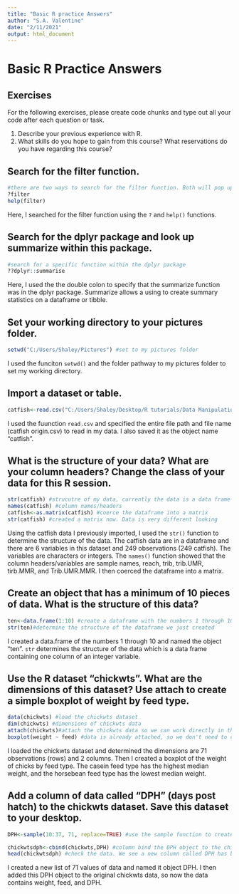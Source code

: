 ---
title: "Basic R practice Answers"
author: "S.A. Valentine"
date: "2/11/2021"
output: html_document
---

# Basic R Practice Answers

## Exercises

For the following exercises, please create code chunks and type out all your code after each question or task.

1. Describe your previous experience with R. 
1. What skills do you hope to gain from this course? What reservations do you have regarding this course? 

## Search for the filter function. 

```{r}
#there are two ways to search for the filter function. Both will pop up the help menu in the bottom right window with any functions relating to filter
?filter
help(filter)
```

Here, I searched for the filter function using the `?` and `help()` functions. 


## Search for the dplyr package and look up summarize within this package. 

```{r}
#search for a specific function within the dplyr package
??dplyr::summarise
```

Here, I used the the double colon to specify that the summarize function was in the dplyr package. Summarize allows a using to create summary statistics on a dataframe or tibble. 


## Set your working directory to your pictures folder. 

```{r}
setwd("C:/Users/Shaley/Pictures") #set to my pictures folder
```

I used the funciton `setwd()` and the folder pathway to my pictures folder to set my working directory. 


## Import a dataset or table.

```{r}
catfish<-read.csv("C:/Users/Shaley/Desktop/R tutorials/Data Manipulation and Visualization Class/Tidyverse-Weeks 2-6 and 9/Data/catfish origin.csv")
```

I used the fuunction `read.csv` and specified the entire file path and file name (catfish origin.csv) to read in my data. I also saved it as the object name "catfish". 


## What is the structure of your data? What are your column headers? Change the class of your data for this R session.

```{r}
str(catfish) #strucutre of my data, currently the data is a data frame
names(catfish) #column names/headers
catfish<-as.matrix(catfish) #coerce the dataframe into a matrix
str(catfish) #created a matrix now. Data is very different looking
```

Using the catfish data I previously imported, I used the `str()` function to determine the structure of the data. The catfish data are in a dataframe and there are 6 variables in this dataset and 249 observations (249 catfish). The variables are characters or integers. The `names()` function showed that the column headers/variables are sample names, reach, trib, trib.UMR, tirb.MMR, and Trib.UMR.MMR. I then coerced the dataframe into a matrix. 


## Create an object that has a minimum of 10 pieces of data. What is the structure of this data? 

```{r}
ten<-data.frame(1:10) #create a dataframe with the numbers 1 through 10
str(ten)#determine the structure of the dataframe we just created
```

I created a data.frame of the numbers 1 through 10 and named the object "ten". `str` determines the structure of the data which is a data frame containing one column of an integer variable. 


## Use the R dataset "chickwts". What are the dimensions of this dataset? Use attach to create a simple boxplot of weight by feed type. 

```{r}
data(chickwts) #load the chickwts dataset
dim(chickwts) #dimensions of chickwts data
attach(chickwts)#attach the chickwts data so we can work directly in this dataset only
boxplot(weight ~ feed) #data is already attached, so we don't need to call it in the boxplot funciton. We want to plot weight by feed type and the ~ designates "by"
```

I loaded the chickwts dataset and determined the dimensions are 71 observations (rows) and 2 columns. Then I created a boxplot of the weight of chicks by feed type. The casein feed type has the highest median weight, and the horsebean feed type has the lowest median weight. 


## Add a column of data called "DPH" (days post hatch) to the chickwts dataset. Save this dataset to your desktop. 

```{r}
DPH<-sample(10:37, 71, replace=TRUE) #use the sample function to create a list of 71 numbers (because that is the number of observations in the chickwts dataset) that are in between 10 and 37. replace the values, so we can have multiple numbers the same in DPH

chickwtsdph<-cbind(chickwts,DPH) #column bind the DPH object to the chickwts dataset
head(chickwtsdph) #check the data. We see a new column called DPH has been added onto the end of the chickwts data, so now there are 3 columns instead of 2 as in the original data
```

I created a new list of 71 values of data and named it object DPH. I then added this DPH object to the original chickwts data, so now the data contains weight, feed, and DPH. 